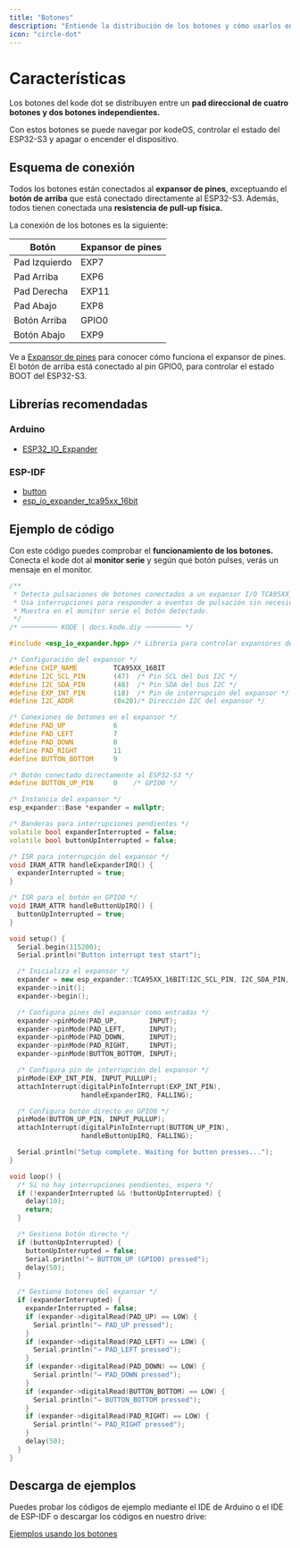 ```yaml
---
title: "Botones"
description: "Entiende la distribución de los botones y cómo usarlos en tus proyectos."
icon: "circle-dot"
---
```


# Características

Los botones del kode dot se distribuyen entre un **pad direccional de cuatro botones y dos botones independientes.** 

Con estos botones se puede navegar por kodeOS, controlar el estado del ESP32-S3 y apagar o encender el dispositivo.

## Esquema de conexión

Todos los botones están conectados al **expansor de pines**, exceptuando el **botón de arriba** que está conectado directamente al ESP32-S3. Además, todos tienen conectada una **resistencia de pull-up física.**

La conexión de los botones es la siguiente:

| Botón         | Expansor de pines |
| ------------  | ----------------- |
| Pad Izquierdo | EXP7              |
| Pad Arriba    | EXP6              |
| Pad Derecha   | EXP11             |
| Pad Abajo     | EXP8              |
| Botón Arriba  | GPIO0             |
| Botón Abajo   | EXP9              |

<Note>Ve a [Expansor de pines](/es/kode-dot/io-expander) para conocer cómo funciona el expansor de pines.</Note>
<Tip>El botón de arriba está conectado al pin GPIO0, para controlar el estado BOOT del ESP32-S3.</Tip>

## Librerías recomendadas
### Arduino
- [ESP32_IO_Expander](https://github.com/esp-arduino-libs/ESP32_IO_Expander)
### ESP-IDF
- [button](https://components.espressif.com/components/espressif/button)
- [esp_io_expander_tca95xx_16bit](https://components.espressif.com/components/espressif/esp_io_expander_tca95xx_16bit)

## Ejemplo de código
Con este código puedes comprobar el **funcionamiento de los botones.** Conecta el kode dot al **monitor serie** y según qué botón pulses, verás un mensaje en el monitor.

```cpp buttons_check.ino lines icon="microchip"	
/**
 * Detecta pulsaciones de botones conectados a un expansor I/O TCA95XX_16BIT y a un pin directo del ESP32-S3.
 * Usa interrupciones para responder a eventos de pulsación sin necesidad de sondeo constante.
 * Muestra en el monitor serie el botón detectado.
 */
/* ───────── KODE | docs.kode.diy ───────── */

#include <esp_io_expander.hpp> /* Librería para controlar expansores de I/O en ESP32 */

/* Configuración del expansor */
#define CHIP_NAME         TCA95XX_16BIT
#define I2C_SCL_PIN       (47)  /* Pin SCL del bus I2C */
#define I2C_SDA_PIN       (48)  /* Pin SDA del bus I2C */
#define EXP_INT_PIN       (18)  /* Pin de interrupción del expansor */
#define I2C_ADDR          (0x20)/* Dirección I2C del expansor */

/* Conexiones de botones en el expansor */
#define PAD_UP            6
#define PAD_LEFT          7
#define PAD_DOWN          8
#define PAD_RIGHT         11
#define BUTTON_BOTTOM     9

/* Botón conectado directamente al ESP32-S3 */
#define BUTTON_UP_PIN     0    /* GPIO0 */

/* Instancia del expansor */
esp_expander::Base *expander = nullptr;

/* Banderas para interrupciones pendientes */
volatile bool expanderInterrupted = false;
volatile bool buttonUpInterrupted = false;

/* ISR para interrupción del expansor */
void IRAM_ATTR handleExpanderIRQ() {
  expanderInterrupted = true;
}

/* ISR para el botón en GPIO0 */
void IRAM_ATTR handleButtonUpIRQ() {
  buttonUpInterrupted = true;
}

void setup() {
  Serial.begin(115200);
  Serial.println("Button interrupt test start");

  /* Inicializa el expansor */
  expander = new esp_expander::TCA95XX_16BIT(I2C_SCL_PIN, I2C_SDA_PIN, I2C_ADDR);
  expander->init();
  expander->begin();

  /* Configura pines del expansor como entradas */
  expander->pinMode(PAD_UP,        INPUT);
  expander->pinMode(PAD_LEFT,      INPUT);
  expander->pinMode(PAD_DOWN,      INPUT);
  expander->pinMode(PAD_RIGHT,     INPUT);
  expander->pinMode(BUTTON_BOTTOM, INPUT);

  /* Configura pin de interrupción del expansor */
  pinMode(EXP_INT_PIN, INPUT_PULLUP);
  attachInterrupt(digitalPinToInterrupt(EXP_INT_PIN),
                  handleExpanderIRQ, FALLING);

  /* Configura botón directo en GPIO0 */
  pinMode(BUTTON_UP_PIN, INPUT_PULLUP);
  attachInterrupt(digitalPinToInterrupt(BUTTON_UP_PIN),
                  handleButtonUpIRQ, FALLING);

  Serial.println("Setup complete. Waiting for button presses...");
}

void loop() {
  /* Si no hay interrupciones pendientes, espera */
  if (!expanderInterrupted && !buttonUpInterrupted) {
    delay(10);
    return;
  }

  /* Gestiona botón directo */
  if (buttonUpInterrupted) {
    buttonUpInterrupted = false;
    Serial.println("→ BUTTON_UP (GPIO0) pressed");
    delay(50);
  }

  /* Gestiona botones del expansor */
  if (expanderInterrupted) {
    expanderInterrupted = false;
    if (expander->digitalRead(PAD_UP) == LOW) {
      Serial.println("→ PAD_UP pressed");
    }
    if (expander->digitalRead(PAD_LEFT) == LOW) {
      Serial.println("→ PAD_LEFT pressed");
    }
    if (expander->digitalRead(PAD_DOWN) == LOW) {
      Serial.println("→ PAD_DOWN pressed");
    }
    if (expander->digitalRead(BUTTON_BOTTOM) == LOW) {
      Serial.println("→ BUTTON_BOTTOM pressed");
    }
    if (expander->digitalRead(PAD_RIGHT) == LOW) {
      Serial.println("→ PAD_RIGHT pressed");
    }
    delay(50);
  }
}
```

## Descarga de ejemplos
Puedes probar los códigos de ejemplo mediante el IDE de Arduino o el IDE de ESP-IDF o descargar los códigos en nuestro drive:

[Ejemplos usando los botones](https://drive.google.com/drive/folders/1-K3qP_pf7niBGDafzZQtoZ7c4Zyx9w1W)